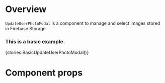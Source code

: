 
<Meta title="Modules/Storage/Components" component={UpdateUserPhotoModal} />

# Overview

`UpdateUserPhotoModal` is a component to manage and select images stored in Firebase Storage.

### This is a basic example.

<Preview>
    <Story name="UpdateUserPhotoModal">{stories.BasicUpdateUserPhotoModal()}</Story>
</Preview>

# Component props

<Props of={UpdateUserPhotoModal} />
